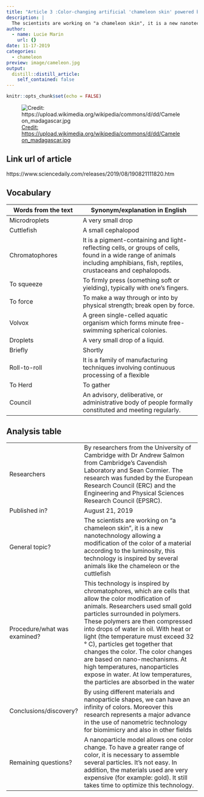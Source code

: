 ```yaml
---
title: "Article 3 :Color-changing artificial 'chameleon skin' powered by nanomachines"
description: |
  The scientists are working on "a chameleon skin", it is a new nanotechnology allowing a modification of the color of a material according to the luminosity, this technology is inspired by several animals like the chameleon or the cuttlefish
author:
  - name: Lucie Marin
    url: {}
date: 11-17-2019
categories:
  - chameleon
preview: image/cameleon.jpg
output:
  distill::distill_article:
    self_contained: false
---
```


```r
knitr::opts_chunk$set(echo = FALSE)
```

![ [Credit: https://upload.wikimedia.org/wikipedia/commons/d/dd/Cameleon_madagascar.jpg ]() ](image/cameleon.jpg)

## Link url of article

https://www.sciencedaily.com/releases/2019/08/190821111820.htm

## Vocabulary 

| Words from the text | Synonym/explanation in English |
| ------------------- | ------------------------------ |
| Microdroplets              | A very small drop                |
| Cuttlefish              | A small cephalopod                |
| Chromatophores              | It is a pigment-containing and light-reflecting cells, or groups of cells, found in a wide range of animals including amphibians, fish, reptiles, crustaceans and cephalopods.                |
| To squeeze              | To firmly press (something soft or yielding), typically with one's fingers.                |
| To force              | To make a way through or into by physical strength; break open by force.                |
| Volvox              | A green single-celled aquatic organism which forms minute free-swimming spherical colonies.                |
| Droplets              | A very small drop of a liquid.                |
| Briefly              | Shortly                |
| Roll-to-roll              | It is a family of manufacturing techniques involving continuous processing of a flexible                |
| To Herd              |To gather                 |
| Council              | An advisory, deliberative, or administrative body of people formally constituted and meeting regularly.                |


## Analysis table 

|                              |                                                                     |
| ---------------------------- | ------------------------------------------------------------------- |
| Researchers                  | By researchers from the University of Cambridge with Dr Andrew Salmon from Cambridge's Cavendish Laboratory and Sean Cormier. The research was funded by the European Research Council (ERC) and the Engineering and Physical Sciences Research Council (EPSRC).               |
| Published in?                | August 21, 2019                                                     |
| General topic?               | The scientists are working on "a chameleon skin", it is a new nanotechnology allowing a modification of the color of a material according to the luminosity, this technology is inspired by several animals like the chameleon or the cuttlefish                     |
| Procedure/what was examined? | This technology is inspired by chromatophores, which are cells that allow the color modification of animals. Researchers used small gold particles surrounded in polymers. These polymers are then compressed into drops of water in oil.   With heat or light (the temperature must exceed 32 ° C), particles get together that changes the color.    The color changes are based on nano-mechanisms.      At high temperatures, nanoparticles expose in water. At low temperatures, the particles are absorbed in the water                  |
| Conclusions/discovery?       | By using different materials and nanoparticle shapes, we can have an infinity of colors. Moreover this research represents a major advance in the use of nanometric technology for biomimicry and also in other fields           |
| Remaining questions?         | A nanoparticle model allows one color change. To have a greater range of color, it is necessary to assemble several particles. It's not easy. In addition, the materials used are very expensive (for example: gold). It still takes time to optimize this technology.        |


